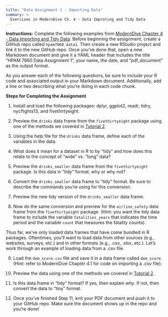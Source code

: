 ```yaml
---
title: "Data Assignment 1 - Importing Data"
summary: >-
  Exercises in ModernDive Ch. 4 - Data Improting and Tidy Data 
---
```


**Instructions:** Complete the following examples from [ModernDive Chapter 4 - Data Importing and Tidy Data](https://moderndive.com/4-tidy.html). Before beginning the assignment, create a GitHub repo called `hpam7660_data1`. Then create a new RStudio project and link it to the new GitHub repo. Once you've done that, open a new Markdown document and give it a YAML header that includes the title "HPAM 7660 Data Assignment 1", your name, the date, and "pdf_document" as the output format.

As you answer each of the following questions, be sure to include your R code and associated output in your Markdown document. Additionally, add a line or two describing what you're doing in each code chunk.

**Steps for Completing the Assignment**

1. Install and load the following packages: dplyr, ggplot2, readr, tidry, nycflights13, and fivethirtyeight. 

2. Preview the `drinks` data frame from the `fivethirtyeight` package using one of the methods we covered in [Tutorial 2](/assignments/tutorial_2.qmd).

3. Using the help file for the `drinks` data frame, define each of the variables in the data.

4. What does it mean for a dataset in R to by "tidy" and how does this relate to the concept of "wide" vs. "long" data?

5. Preview the `drinks_smaller` data frame from the `fivethirtyeight` package. Is this data in "tidy" format, why or why not?

6. Convert the `drinks_smaller` data frame to "tidy" format. Be sure to describe the commands you're using for this conversion.

7. Preview the new tidy version of the `drinks_smaller` data frame.

8. Now do the same conversion and preview for the `airline_safety` data frame from the `fivethirtyeight` package. (Hint: you want the tidy data frame to include the variable `fatalities_years` that indicates the time period and the variable `count` that measures the fatality counts).

Thus far, we've only loaded data frames that have come bundled in R packages. Oftentimes, you'll want to load data from other sources (e.g., websites, surveys, etc.) and in other formats (e.g., .csv, .xlsx, etc.). Let's work through an example of loading data from a .csv file.

9. Load the `dem_score.csv` file and save it in a data frame called `dem_score`. (Hint: refer to ModernDive Chapter 4.1 for code on importing a .csv file).

10. Preview the data using one of the methods we covered in [Tutorial 2](/assignments/tutorial_2.qmd).

11. Is this data frame in "tidy" format? If yes, then explain why. If not, then convert the data to "tiny" format.

12. Once you've finished Step 11, knit your PDF document and push it to your GitHub repo. Make sure the document shows up in the repo and you're done!